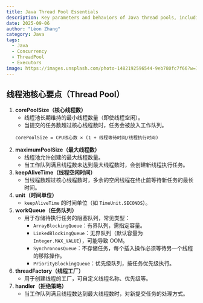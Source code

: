 ```yaml
---
title: Java Thread Pool Essentials
description: Key parameters and behaviors of Java thread pools, including sizing strategy, queues, factories, and rejection policies.
date: 2025-09-06
author: "Léon Zhang"
category: Java
tags:
  - Java
  - Concurrency
  - ThreadPool
  - Executors
image: https://images.unsplash.com/photo-1482192596544-9eb780fc7f66?w=1200&h=600&fit=crop
---
```


## 线程池核心要点（Thread Pool）

1. **corePoolSize（核心线程数）**
   - 线程池长期维持的最小线程数量（即使线程空闲）。
   - 当提交的任务数超过核心线程数时，任务会被放入工作队列。
   ```
   corePoolSize = CPU核心数 × (1 + 线程等待时间/线程执行时间)
   ```
2. **maximumPoolSize（最大线程数）**
   - 线程池允许创建的最大线程数量。
   - 当工作队列满且线程数未达到最大线程数时，会创建新线程执行任务。
3. **keepAliveTime（线程空闲时间）**
   - 当线程数超过核心线程数时，多余的空闲线程在终止前等待新任务的最长时间。
4. **unit（时间单位）**
   - `keepAliveTime` 的时间单位（如 `TimeUnit.SECONDS`）。
5. **workQueue（任务队列）**
   - 用于存储待执行任务的阻塞队列，常见类型：
     - `ArrayBlockingQueue`：有界队列，需指定容量。
     - `LinkedBlockingQueue`：无界队列（默认容量为 `Integer.MAX_VALUE`），可能导致 OOM。
     - `SynchronousQueue`：不存储任务，每个插入操作必须等待另一个线程的移除操作。
     - `PriorityBlockingQueue`：优先级队列，按任务优先级执行。
6. **threadFactory（线程工厂）**
   - 用于创建线程的工厂，可自定义线程名称、优先级等。
7. **handler（拒绝策略）**
   - 当工作队列满且线程数达到最大线程数时，对新提交任务的处理方式。

